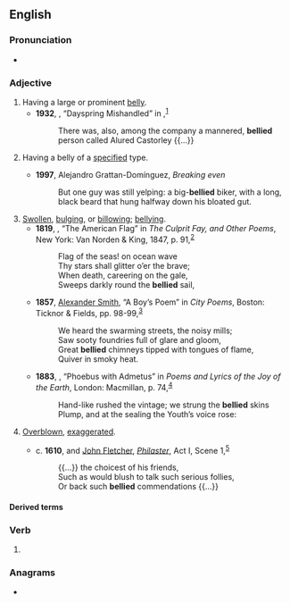 ==English==

===Pronunciation===
* {{IPA|/ˈbɛlid/|lang=en}}

===Adjective===
{{en-adj|-}}

# Having a large or prominent [[belly]].
#* '''1932''', {{w|Rudyard Kipling}}, “Dayspring Mishandled” in ''{{w|Limits and Renewals}}'',<sup>[http://gutenberg.net.au/ebooks06/0603781h.html]</sup>
#*: There was, also, among the company a mannered, '''bellied''' person called Alured Castorley {{...}}
# {{lb|en|in combination}} Having a belly of a [[specified]] type.
#* '''1997''', Alejandro Grattan-Domínguez, ''Breaking even‎''
#*: But one guy was still yelping: a big-'''bellied''' biker, with a long, black beard that hung halfway down his bloated gut.
# [[swell|Swollen]], [[bulge|bulging]], or [[billow]]ing; [[bellying]].
#* '''1819''', {{w|Joseph Rodman Drake}}, “The American Flag” in ''The Culprit Fay, and Other Poems'', New York: Van Norden & King, 1847, p. 91,<sup>[https://archive.org/details/culpritfayandot01drakgoog]</sup>
#*: Flag of the seas! on ocean wave
#*: Thy stars shall glitter o’er the brave;
#*: When death, careering on the gale,
#*: Sweeps darkly round the '''bellied''' sail,
#* '''1857''', [[w:Alexander Smith (poet)|Alexander Smith]], “A Boy’s Poem” in ''City Poems'', Boston: Ticknor & Fields, pp. 98-99,<sup>[https://archive.org/details/citypoems00smitgoog]</sup>
#*: We heard the swarming streets, the noisy mills;
#*: Saw sooty foundries full of glare and gloom,
#*: Great '''bellied''' chimneys tipped with tongues of flame,
#*: Quiver in smoky heat.
#* '''1883''', {{w|George Meredith}}, “Phoebus with Admetus” in ''Poems and Lyrics of the Joy of the Earth'', London: Macmillan, p. 74,<sup>[https://archive.org/details/poemslyricsofjoy00mererich]</sup>
#*: Hand-like rushed the vintage; we strung the '''bellied''' skins
#*: Plump, and at the sealing the Youth’s voice rose:
# {{lb|en|figuratively}} [[overblown|Overblown]], [[exaggerate]]d.
#* c. '''1610''', {{w|Francis Beaumont}} and [[w:John Fletcher (playwright)|John Fletcher]], ''[[w:Philaster (play)|Philaster]]'', Act I, Scene 1,<sup>[http://www.gutenberg.org/cache/epub/10850/pg10850-images.html]</sup>
#*: {{...}} the choicest of his friends,
#*: Such as would blush to talk such serious follies,
#*: Or back such '''bellied''' commendations {{...}}

====Derived terms====
{{der3
|en|bare-bellied Joe
|beer-bellied
|black-bellied plover
|black-bellied sandgrouse
|fire-bellied toad
|fish-bellied
|pot-bellied
|rufous-bellied kookaburra
|white-bellied nothura
|yellow-bellied
|yellow-bellied sapsucker
}}

===Verb===
{{head|en|verb form}}

# {{en-past of|belly}}

===Anagrams===
* {{anagrams|en|a=bdeeill|delible|libeled}}